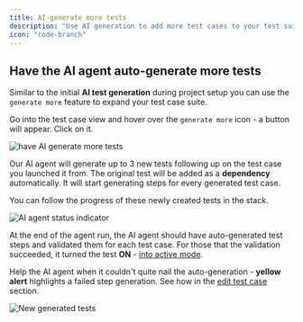 ```yaml
---
title: AI-generate more tests
description: "Use AI generation to add more test cases to your test suite and increase your coverage."
icon: "code-branch"
---
```


## Have the AI agent auto-generate more tests

Similar to the initial **AI test generation** during project setup you can use the `generate more` feature to expand your test case suite.

Go into the test case view and hover over the `generate more` icon - a button will appear. Click on it.

<Frame caption="Have the AI agent generate more tests, 10/2024">
  <img
    src="/images/expand/generate-more.png"
    alt="have AI generate more tests"
  />
</Frame>

Our AI agent will generate up to 3 new tests following up on the test case you launched it from. The original test will be added as a **dependency** automatically. It will start generating steps for every generated test case.

You can follow the progress of these newly created tests in the stack.

<Frame caption="AI agent informs what it does, 10/2024">
  <img
    src="/images/expand/generating-more-agent-running.png"
    alt="AI agent status indicator"
  />
</Frame>

At the end of the agent run, the AI agent should have auto-generated test steps and validated them for each test case. For those that the validation succeeded, it turned the test **ON** - [into active mode](/execute-test-cases).

Help the AI agent when it couldn't quite nail the auto-generation - **yellow alert** highlights a failed step generation. See how in the [edit test case](/edit-test-case) section.

<Frame caption="New generated tests, 10/2024">
  <img src="/images/expand/new-generated-tests.png" alt="New generated tests" />
</Frame>
